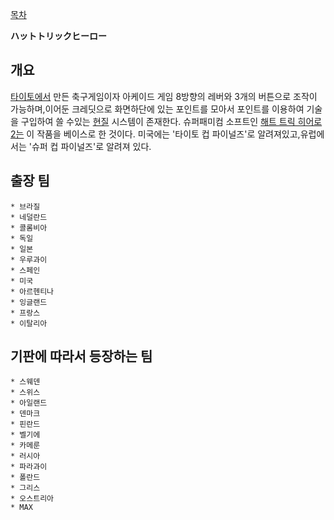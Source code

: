 [[목차]]

'''ハットトリックヒーロー'''

== 개요 ==
[[타이토]]에서 만든 축구게임이자 아케이드 게임
8방향의 레버와 3개의 버튼으로 조작이 가능하며,이어둔 크레딧으로 화면하단에 있는 포인트를 모아서 포인트를 이용하여 기술을 구입하여 쓸 수있는 [[현질]] 시스템이 존재한다.
슈퍼패미컴 소프트인 [[해트 트릭 히어로 2]]는 이 작품을 베이스로 한 것이다.
미국에는 '타이토 컵 파이널즈'로 알려져있고,유럽에서는 '슈퍼 컵 파이널즈'로 알려져 있다.

== 출장 팀 ==
 * 브라질
 * 네덜란드
 * 콜롬비아
 * 독일
 * 일본
 * 우루과이
 * 스페인
 * 미국
 * 아르헨티나
 * 잉글랜드
 * 프랑스
 * 이탈리아

== 기판에 따라서 등장하는 팀 ==
 * 스웨덴
 * 스위스
 * 아일랜드
 * 덴마크
 * 핀란드
 * 벨기에
 * 카메룬
 * 러시아
 * 파라과이
 * 폴란드
 * 그리스
 * 오스트리아
 * MAX
